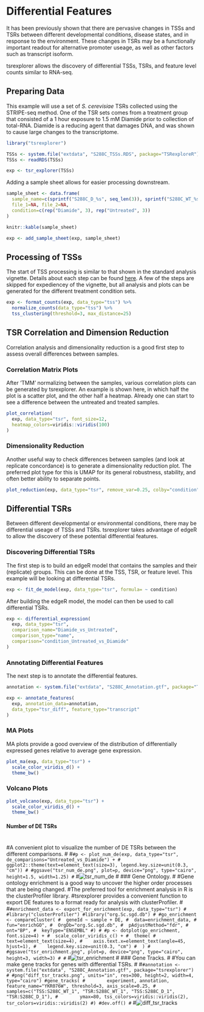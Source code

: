 
# Differential Features

It has been previously shown that there are pervasive changes in TSSs and TSRs between
different developmental conditions, disease states, and in response to the environment.
These changes in TSRs may be a functionally important readout for alternative promoter useage,
as well as other factors such as transcript isoform.

tsrexplorer allows the discovery of differential TSSs, TSRs, and feature level counts similar to RNA-seq.

## Preparing Data

This example will use a set of *S. cerevisiae* TSRs collected using the STRIPE-seq method.
One of the TSR sets comes from a treatment group that consisted of
a 1 hour exposure to 1.5 mM Diamide prior to collection of total-RNA.
Diamide is a reducing agent that damages DNA, and was shown to cause large changes to the transcriptome.

```r
library("tsrexplorer")

TSSs <- system.file("extdata", "S288C_TSSs.RDS", package="TSRexploreR")
TSSs <- readRDS(TSSs)

exp <- tsr_explorer(TSSs)
```
Adding a sample sheet allows for easier processing downstream.

```r
sample_sheet <- data.frame(
  sample_name=c(sprintf("S288C_D_%s", seq_len(3)), sprintf("S288C_WT_%s", seq_len(3))),
  file_1=NA, file_2=NA,
  condition=c(rep("Diamide", 3), rep("Untreated", 3))
)
```

```r
knitr::kable(sample_sheet)
```

```r
exp <- add_sample_sheet(exp, sample_sheet)
```

## Processing of TSSs

The start of TSS processing is similar to that shown in the standard analysis vignette.
Details about each step can be found [here](./TSR_ANALYSIS.md#processing-of-tsrs).
A few of the steps are skipped for expediencey of the vignette,
but all analysis and plots can be generated for the different treatment condition sets.

```r
exp <- format_counts(exp, data_type="tss") %>%
  normalize_counts(data_type="tss") %>%
  tss_clustering(threshold=3, max_distance=25)
```

## TSR Correlation and Dimension Reduction

Correlation analysis and dimensionality reduction is a good first step to assess overall differences between samples.

### Correlation Matrix Plots

After 'TMM' normalizing between the samples, various correlation plots can be generated by tsrexplorer.
An example is shown here, in which half the plot is a scatter plot, and the other half a heatmap.
Already one can start to see a difference between the untreated and treated samples.

```r
plot_correlation(
  exp, data_type="tsr", font_size=12,
  heatmap_colors=viridis::viridis(100)
)
```

### Dimensionality Reduction

Another useful way to check differences between samples (and look at replicate concordance)
is to generate a dimensionality reduction plot.
The preferred plot type for this is UMAP for its general robustness, stability, and often better ability to separate points.

```r
plot_reduction(exp, data_type="tsr", remove_var=0.25, colby="condition")
```

## Differential TSRs

Between different developmental or environmental conditions, there may be differential useage of TSSs and TSRs.
tsrexplorer takes advantage of edgeR to allow the discovery of these potential differential features.

### Discovering Differential TSRs

The first step is to build an edgeR model that contains the samples and their (replicate) groups.
This can be done at the TSS, TSR, or feature level. This example will be looking at differential TSRs.

```r
exp <- fit_de_model(exp, data_type="tsr", formula= ~ condition)
```

After building the edgeR model, the model can then be used to call differential TSRs.

```r
exp <- differential_expression(
  exp, data_type="tsr",
  comparison_name="Diamide_vs_Untreated",
  comparison_type="name",
  comparison="condition_Untreated_vs_Diamide"
)
```
### Annotating Differential Features

The next step is to annotate the differential features.

```r
annotation <- system.file("extdata", "S288C_Annotation.gtf", package="TSRexploreR")

exp <- annotate_features(
  exp, annotation_data=annotation,
  data_type="tsr_diff", feature_type="transcript"
)
```

### MA Plots

MA plots provide a good overview of the distribution of differentially expressed genes relative to average gene expression.

```r
plot_ma(exp, data_type="tsr") +
  scale_color_viridis_d() +
  theme_bw()
```

### Volcano Plots

```r
plot_volcano(exp, data_type="tsr") +
  scale_color_viridis_d() +
  theme_bw()
```

#### Number of DE TSRs
#
#A convenient plot to visualize the number of DE TSRs between the different comparisons.
#
#```
#p <- plot_num_de(exp, data_type="tsr", de_comparisons="Untreated_vs_Diamide") +
#  ggplot2::theme(text=element_text(size=3), legend.key.size=unit(0.3, "cm"))
#
#ggsave("tsr_num_de.png", plot=p, device="png", type="cairo", height=1.5, width=1.25)
#```
#![tsr_num_de](../inst/images/tsr_num_de.png)
#
### Gene Ontology.
#
#Gene ontology enrichment is a good way to uncover the higher order processes that are being changed.
#The preferred tool for enrichment analysis in R is the clusterProfiler library.
#tsrexplorer provides a convenient function to export DE features to a format ready for analysis with clusterProfiler.
#
#```
#enrichment_data <- export_for_enrichment(exp, data_type="tsr")
#
#library("clusterProfiler")
#library("org.Sc.sgd.db")
#
#go_enrichment <- compareCluster(
#  geneId ~ sample + DE,
#  data=enrichment_data,
#  fun="enrichGO",
#  OrgDb="org.Sc.sgd.db",
#  pAdjustMethod="fdr",
#  ont="BP",
#  keyType="ENSEMBL"
#)
#
#p <- dotplot(go_enrichment, font.size=4) +
#  scale_color_viridis_c() +
#  theme(
#    text=element_text(size=4),
#    axis.text.x=element_text(angle=45, hjust=1),
#    legend.key.size=unit(0.3, "cm")
#  )
#
#ggsave("tsr_enrichment.png", plot=p, device="png", type="cairo", height=3, width=3)
#
#```
#![tsr_enrichment](../inst/images/tsr_enrichment.png)
#
### Gene Tracks.
#
#You can make gene tracks for genes with differential TSRs.
#
#```
#annotation <- system.file("extdata", "S288C_Annotation.gtf", package="tsrexplorer")
#
#png("diff_tsr_tracks.png", units="in", res=300, height=2, width=4, type="cairo")
#gene_tracks(
#        experiment, annotation, feature_name="YKR076W", threshold=3, axis_scale=0.25,
#        samples=c("TSS:S288C_WT_1", "TSR:S288C_WT_1", "TSS:S288C_D_1", "TSR:S288C_D_1"),
#        ymax=80, tss_colors=viridis::viridis(2), tsr_colors=viridis::viridis(2)
#)
#dev.off()
#```
#![diff_tsr_tracks](../inst/images/diff_tsr_tracks.png)
